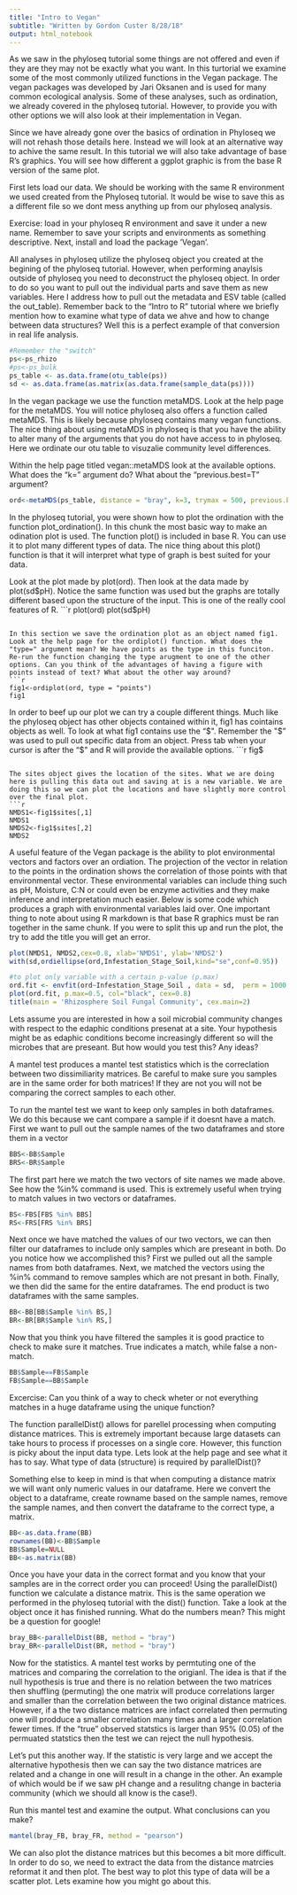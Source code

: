 ```yaml
---
title: "Intro to Vegan"
subtitle: "Written by Gordon Custer 8/28/18"
output: html_notebook
---
```


As we saw in the phyloseq tutorial some things are not offered and even if they are they may not be exactly what you want. In this turtorial we examine some of the most commonly utilized functions in the Vegan package. The vegan packages was developed by Jari Oksanen and is used for many common ecological analysis. Some of these analyses, such as ordination, we already covered in the phyloseq tutorial. However, to provide you with other options we will also look at their implementation in Vegan. 

Since we have already gone over the basics of ordination in Phyloseq we will not rehash those details here. Instead we will look at an alternative way to achive the same result. In this tutorial we will also take advantage of base R's graphics. You will see how different a ggplot graphic is from the base R version of the same plot. 

First lets load our data. We should be working with the same R environment we used created from the Phyloseq tutorial. It would be wise to save this as a different file so we dont mess anything up from our phyloseq analysis. 

Exercise: load in your phyloseq R environment and save it under a new name. Remember to save your scripts and environments as something descriptive. Next, install and load the package 'Vegan'. 

All analyses in phyloseq utilize the phyloseq object you created at the begining of the phyloseq tutorial. However, when performing anaylsis outside of phyloseq you need to deconstruct the phyloseq object. In order to do so you want to pull out the individual parts and save them as new variables. Here I address how to pull out the metadata and ESV table (called the out_table). Remember back to the "Intro to R" tutorial where we briefly mention how to examine what type of data we ahve and how to change between data structures? Well this is a perfect example of that conversion in real life analysis. 
```r
#Remember the "switch"
ps<-ps_rhizo
#ps<-ps_bulk
ps_table <- as.data.frame(otu_table(ps))
sd <- as.data.frame(as.matrix(as.data.frame(sample_data(ps))))
```

In the vegan package we use the function metaMDS. Look at the help page for the metaMDS. You will notice phyloseq also offers a function called metaMDS. This is likely because phyloseq contains many vegan functions. The nice thing about using metaMDS in phyloseq is that you have the ability to alter many of the arguments that you do not have access to in phyloseq. Here we ordinate our otu table to visuzalie community level differences. 

Within the help page titled vegan::metaMDS look at the available options. What does the "k=" argument do? What about the "previous.best=T" argument? 
```r
ord<-metaMDS(ps_table, distance = "bray", k=3, trymax = 500, previous.best = T)
```
In the phyloseq tutorial, you were shown how to plot the ordination with the function plot_ordination(). In this chunk the most basic way to make an odination plot is used. The function plot() is included in base R. You can use it to plot many different types of data. The nice thing about this plot() function is that it will interpret what type of graph is best suited for your data. 

Look at the plot made by plot(ord). Then look at the data made by plot(sd$pH). Notice the same function was used but the graphs are totally different based upon the structure of the input. This is one of the really cool features of R. 
```r
plot(ord)
plot(sd$pH)
```

In this section we save the ordination plot as an object named fig1. Look at the help page for the ordiplot() function. What does the "type=" argument mean? We have points as the type in this funciton. Re-run the function changing the type arugment to one of the other options. Can you think of the advantages of having a figure with points instead of text? What about the other way around?
```r
fig1<-ordiplot(ord, type = "points")
fig1
```

In order to beef up our plot we can try a couple different things. Much like the phyloseq object has other objects contained within it, fig1 has cointains objects as well. To look at what fig1 contains use the "$". Remember the "$" was used to pull out specific data from an object. Press tab when your cursor is after the "$" and R will provide the available options. 
```r
fig$
```

The sites object gives the location of the sites. What we are doing here is pulling this data out and saving at is a new variable. We are doing this so we can plot the locations and have slightly more control over the final plot. 
```r
NMDS1<-fig1$sites[,1]
NMDS1
NMDS2<-fig1$sites[,2]
NMDS2
```

A useful feature of the Vegan package is the ability to plot environmental vectors and factors over an ordiation. The projection of the vector in relation to the points in the ordination shows the correlation of those points with that environmental vector. These environmental variables can include thing such as pH, Moisture, C:N or could even be enzyme activities and they make inference and interpretation much easier. Below is some code which produces a graph with environmental variables laid over. One important thing to note about using R markdown is that base R graphics must be ran together in the same chunk. If you were to split this up and run the plot, the try to add the title you will get an error. 
```r
plot(NMDS1, NMDS2,cex=0.8, xlab='NMDS1', ylab='NMDS2')
with(sd,ordiellipse(ord,Infestation_Stage_Soil,kind="se",conf=0.95))

#to plot only variable with a certain p-value (p.max)
ord.fit <- envfit(ord~Infestation_Stage_Soil , data = sd,  perm = 1000, na.rm = TRUE)
plot(ord.fit, p.max=0.5, col="black", cex=0.8)
title(main = 'Rhizosphere Soil Fungal Community', cex.main=2)

```

Lets assume you are interested in how a soil microbial community changes with respect to the edaphic conditions presenat at a site. Your hypothesis might be as edaphic conditions become increasingly different so will the microbes that are preseant. But how would you test this? Any ideas?

A mantel test produces a mantel test statistics which is the correclation between two dissimiliarity matrices. Be careful to make sure you samples are in the same order for both matrices! If they are not you will not be comparing the correct samples to each other. 

To run the mantel test we want to keep only samples in both dataframes. We do this because we cant compare a sample if it doesnt have a match. First we want to pull out the sample names of the two dataframes and store them in a vector
```r
BBS<-BB$Sample
BRS<-BR$Sample
```

The first part here we match the two vectors of site names we made above. See how the %in% command is used. This is extremely useful when trying to match values in two vectors or dataframes.
```r
BS<-FBS[FBS %in% BBS]
RS<-FRS[FRS %in% BRS]
```

Next once we have matched the values of our two vectors, we can then filter our dataframes to include only samples which are preseant in both. Do you notice how we accomplished this? First we pulled out all the sample names from both dataframes. Next, we matched the vectors using the %in% command to remove samples which are not presant in both. Finally, we then did the same for the entire dataframes. The end product is two dataframes with the same samples. 
```r
BB<-BB[BB$Sample %in% BS,]
BR<-BR[BR$Sample %in% RS,]
```

Now that you think you have filtered the samples it is good practice to check to make sure it matches. True indicates a match, while false a non-match. 
```r
BB$Sample==FB$Sample
FB$Sample==BB$Sample
```
Excercise: Can you think of a way to check wheter or not everything matches in a huge dataframe using the unique function?  

The function parallelDist() allows for parellel processing when computing distance matrices. This is extremely important because large datasets can take hours to process if processes on a single core. However, this function is picky about the input data type. Lets look at the help page and see what it has to say. What type of data (structure) is required by parallelDist()?

Something else to keep in mind is that when computing a distance matrix we will want only numeric values in our dataframe. Here we convert the object to a dataframe, create rowname based on the sample names, remove the sample names, and then convert the dataframe to the correct type, a matrix. 
```r
BB<-as.data.frame(BB)
rownames(BB)<-BB$Sample
BB$Sample=NULL
BB<-as.matrix(BB)
```

Once you have your data in the correct format and you know that your samples are in the correct order you can proceed! Using the parallelDist() function we calculate a distance matrix. This is the same operation we performed in the phyloseq tutorial with the dist() function. Take a look at the object once it has finished running. What do the numbers mean? This might be a question for google!
```r
bray_BB<-parallelDist(BB, method = "bray")
bray_BR<-parallelDist(BR, method = "bray")
```

Now for the statistics. A mantel test works by permtuting one of the matrices and comparing the correlation to the origianl. The idea is that if the null hypothesis is true and there is no relation between the two matrices then shuffling (permuting) the one matrix will produce correlations larger and smaller than the correlation between the two original distance matrices. However, if a the two distance matrices are infact correlated then permuting one will prodduce a smaller correlation many times and a larger correlation fewer times. If the "true" observed statstics is larger than 95% (0.05) of the permuated statstics then the test we can reject the null hypothesis. 

Let's put this another way. If the statistic is very large and we accept the alternative hypothesis then we can say the two distance matrices are related and a change in one will result in a change in the other. An example of which would be if we saw pH change and a resulitng change in bacteria community (which we should all know is the case!). 

Run this mantel test and examine the output. What conclusions can you make? 
```r
mantel(bray_FB, bray_FR, method = "pearson")
```

We can also plot the distance matrices but this becomes a bit more difficult. In order to do so, we need to extract the data from the distance matrcies reformat it and then plot. The best way to plot this type of data will be a scatter plot. Lets examine how you might go about this. 
